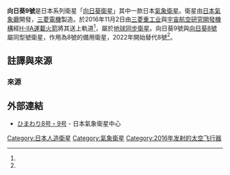 {{Infobox_Spacecraft
| Name                   = 向日葵9號 (Himawari-9)
| Image                  =
| Caption                =

| Organisation           = [[氣象廳_(日本)|氣象廳]]
| Major_Contractors      = [[三菱電機|三菱電機]]

| MissionHighlight       = 氣象觀察

| COSPAR_ID              = 2016-064A
| nolink                 = <!-- 将连括号在内的内容替换为任何字符即可禁止上述标识符自动生成超链接 -->
| SATCAT                 =
| Dimensions             = 全長約8米（包含太陽能板）
| Mission_Duration       = 8年（預計）

| Bus                    = DS-2000
| Mass                   = 3500[[公斤|公斤]]
| Power                  = 2.6[[千瓦|千瓦]]（[[光伏陣列|光伏陣列]]）<ref name="mitsubishidenki"/>
| Launch                 = 2016年11月2日06時00分（[[UTC|UTC]]）
| Flight Number          = [[H-IIA运载火箭|H-IIA 202]]
| Launch_Site            = [[種子島宇宙中心|種子島宇宙中心]]
| Orbital_Insertion_Date =

| orbit_reference        = [[地心轨道|地心轨道]]
| Orbit_regime           = [[地球靜止軌道|地球靜止軌道]]
| Apoapsis               =
| Periapsis              =
| Inclination            =
| Orbital_Period         =
| Longitude              = 東經 140°
}}
'''向日葵9號'''是日本系列衛星「[[向日葵系列衛星|向日葵衛星]]」其中一款日本[[氣象衛星|氣象衛星]]。衛星由[[氣象廳_(日本)|日本氣象廳]]開發，[[三菱電機|三菱電機]]製造。於2016年11月2日由[[三菱重工业|三菱重工业]]與[[宇宙航空研究開發機構|宇宙航空研究開發機構]]經[[H-IIA運載火箭|H-IIA運載火箭]]將其送上軌道<ref name="jaxaH2A"/>，屬於[[地球同步衛星|地球同步衛星]]。向日葵9號與[[向日葵8號|向日葵8號]]屬同型號衛星，作用為8號的備用衛星，2022年開始替代8號<ref name="Himawari-news-1"/>。

== 註譯與來源 ==
=== 來源 ===
{{Reflist|2|refs=
<ref name="mitsubishidenki">{{Cite web
|url=https://www.mitsubishielectric.co.jp/society/space/satellite/observation/himawari8-9.html
|title=ひまわり8・9号
|publisher=[[三菱電機|三菱電機]]
|accessdate=2016-08-16
|date=2017-02-06
|language=ja
|archive-date=2020-11-17
|archive-url=https://web.archive.org/web/20201117190834/http://www.mitsubishielectric.co.jp/society/space/satellite/observation/himawari8-9.html
|dead-url=no
}}</ref>
<!-- 分隔 -->
<ref name="jaxaH2A">{{Cite web
|title=H-IIAロケットとは
|url=http://www.jaxa.jp/projects/rockets/h2a/index_j.html
|accessdate=2014-10-08
|date=2017-02-06
|publisher=[[宇宙航空研究開発機構|宇宙航空研究開発機構]]
|language=ja
|archive-date=2020-09-19
|archive-url=https://web.archive.org/web/20200919060309/https://www.jaxa.jp/projects/rockets/h2a/index_j.html
|dead-url=no
}}</ref>
<!-- 分隔 -->
<ref name="Himawari-news-1">{{Cite web
|title=日氣象衛星「向日葵9號」順利升空
|url=http://www.chinatimes.com/newspapers/20161103000421-260119
|accessdate=2016-11-03
|date=2017-02-06
|publisher=[[中國時報|中國時報]]
|archive-date=2020-02-04
|archive-url=https://web.archive.org/web/20200204002339/https://www.chinatimes.com/newspapers/20161103000421-260119
|dead-url=no
}}</ref>
}}

== 外部連結 ==
* [http://www.data.jma.go.jp/mscweb/ja/himawari89/index.html ひまわり8号・9号]{{Wayback|url=http://www.data.jma.go.jp/mscweb/ja/himawari89/index.html |date=20200220011233 }} - 日本氣象衛星中心
{{日本氣象衛星}}
{{氣象設備}}
{{太空氣象觀測}}
<!-- {{日本太空計劃}} -->

{{DEFAULTSORT:Himawari-9}}

[[Category:日本人造衛星|Category:日本人造衛星]]
[[Category:氣象衛星|Category:氣象衛星]]
[[Category:2016年发射的太空飞行器|Category:2016年发射的太空飞行器]]